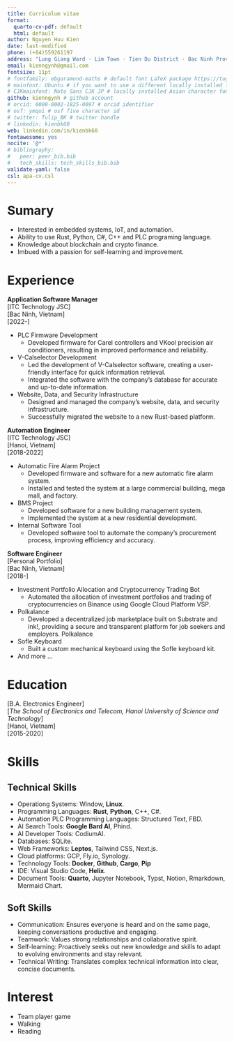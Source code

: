 ```yaml
---
title: Curriculum vitae
format:
  quarto-cv-pdf: default
  html: default
author: Nguyen Huu Kien
date: last-modified
phone: (+84)559261197
address: "Lung Giang Ward · Lim Town · Tien Du District · Bac Ninh Province, Vietnam"
email: kienngynh@gmail.com
fontsize: 11pt
# fontfamily: ebgaramond-maths # default font LaTeX package https://tug.org/FontCatalogue/about.html
# mainfont: Ubuntu # if you want to use a different locally installed font
# CJKmainfont: Noto Sans CJK JP # locally installed Asian character font, must use with xelatex
github: kienngynh # github account
# orcid: 0000-0002-1825-0097 # orcid identifier
# osf: ymqui # osf five character id
# twitter: Tulip_BK # twitter handle
# linkedin: kienbk60
web: linkedin.com/in/kienbk60
fontawesome: yes
nocite: '@*'
# bibliography: 
#   peer: peer_bib.bib
#   tech_skills: tech_skills_bib.bib
validate-yaml: false
csl: apa-cv.csl
---
```


# Sumary

- Interested in embedded systems, IoT, and automation.
- Ability to use Rust, Python, C#, C++ and PLC programing language.
- Knowledge about blockchain and crypto finance.
- Imbued with a passion for self-learning and improvement.

# Experience

**Application Software Manager**  
[ITC Technology JSC]  
[Bac Ninh, Vietnam]  
[2022-]

* PLC Firmware Development
  * Developed firmware for Carel controllers and VKool precision air conditioners, resulting in improved performance and reliability.
* V-Calselector Development
  * Led the development of V-Calselector software, creating a user-friendly interface for quick information retrieval.
  * Integrated the software with the company's database for accurate and up-to-date information.
* Website, Data, and Security Infrastructure
  * Designed and managed the company's website, data, and security infrastructure.
  * Successfully migrated the website to a new Rust-based platform.  

**Automation Engineer**  
[ITC Technology JSC]  
[Hanoi, Vietnam]  
[2018-2022]
 
* Automatic Fire Alarm Project
  * Developed firmware and software for a new automatic fire alarm system.
  * Installed and tested the system at a large commercial building, mega mall, and factory.
* BMS Project
  * Developed software for a new building management system.
  * Implemented the system at a new residential development.
* Internal Software Tool
  * Developed software tool to automate the company's procurement process, improving efficiency and accuracy.

**Software Engineer**  
[Personal Portfolio]  
[Bac Ninh, Vietnam]  
[2018-]

* Investment Portfolio Allocation and Cryptocurrency Trading Bot
  * Automated the allocation of investment portfolios and trading of cryptocurrencies on Binance using Google Cloud Platform VSP.
* Polkalance
  * Developed a decentralized job marketplace built on Substrate and ink!, providing a secure and transparent platform for job seekers and employers. Polkalance
* Sofle Keyboard
  * Built a custom mechanical keyboard using the Sofle keyboard kit.
* And more ...

# Education

[B.A. Electronics Engineer]  
[*The School of Electronics and Telecom, Hanoi University of Science and Technology*]  
[Hanoi, Vietnam]  
[2015-2020]

# Skills

## Technical Skills

<!-- ::: {#refs-tech_skills}
::: -->
* Operationg Systems: Window, **Linux**.
* Programming Languages: **Rust**, **Python**, C++, C#.
* Automation PLC Programming Languages: Structured Text, FBD.
* AI Search Tools: **Google Bard AI**, Phind.
* AI Developer Tools: CodiumAI.
* Databases: SQLite.
* Web Frameworks: **Leptos**, Tailwind CSS, Next.js.
* Cloud platforms: GCP, Fly.io, Synology.
* Technology Tools: **Docker**, **Github**, **Cargo**, **Pip**
* IDE: Visual Studio Code, **Helix**.
* Document Tools: **Quarto**, Jupyter Notebook, Typst, Notion, Rmarkdown, Mermaid Chart.

## Soft Skills

* Communication: Ensures everyone is heard and on the same page, keeping conversations productive and engaging.
* Teamwork: Values strong relationships and collaborative spirit.
* Self-learning: Proactively seeks out new knowledge and skills to adapt to evolving environments and stay relevant.
* Technical Writing: Translates complex technical information into clear, concise documents.

<!-- # Projects

::: {#refs-peer}
::: -->

# Interest

* Team player game
* Walking
* Reading
